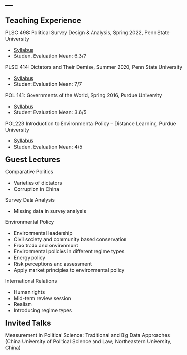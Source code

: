 ---
---
<style type="text/css">

body, td {
   font-size: 16px;
}
code.r{
  font-size: 12px;
}
pre {
  font-size: 12px
}
</style>

<link rel="stylesheet" href="styles.css" type="text/css">

<font size='5'><b> Teaching Experience </b></font>

PLSC 498: Political Survey Design \& Analysis, Spring 2022, Penn State University

* [Syllabus](syllabus498.pdf)
* Student Evaluation Mean: 6.3/7

PLSC 414: Dictators and Their Demise, Summer 2020, Penn State University

* [Syllabus](syllabus414.pdf)
* Student Evaluation Mean: 7/7

POL 141: Governments of the World, Spring 2016, Purdue University

* [Syllabus](syllabus141.pdf)
* Student Evaluation Mean: 3.6/5

POL223 Introduction to Environmental Policy – Distance Learning, Purdue University

* [Syllabus](POL223summer2015.pdf)
* Student Evaluation Mean: 4/5

<font size='5'><b> Guest Lectures </b></font>

Comparative Politics 

* Varieties of dictators
* Corruption in China

Survey Data Analysis 

* Missing data in survey analysis

Environmental Policy 

* Environmental leadership
* Civil society and community based conservation
* Free trade and environment
* Environmental policies in different regime types
* Energy policy
* Risk perceptions and assessment
* Apply market principles to environmental policy

International Relations 

* Human rights
* Mid-term review session
* Realism
* Introducing regime types

<font size='5'><b> Invited Talks </b></font>

Measurement in Political Science: Traditional and Big Data Approaches (China University of Political Science and Law; Northeastern University, China)